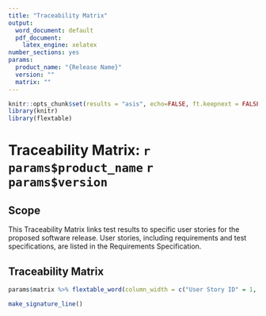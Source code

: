 ```yaml
---
title: "Traceability Matrix"
output:
  word_document: default
  pdf_document:
    latex_engine: xelatex
number_sections: yes
params:
  product_name: "{Release Name}"
  version: ""
  matrix: ""
---
```


```r
knitr::opts_chunk$set(results = "asis", echo=FALSE, ft.keepnext = FALSE)
library(knitr)
library(flextable)
```

# Traceability Matrix: `r params$product_name` `r params$version`

## Scope
This Traceability Matrix links test results to specific user stories for the proposed software release. User stories, including requirements and test specifications, are listed in the Requirements Specification.

## Traceability Matrix
```r
params$matrix %>% flextable_word(column_width = c("User Story ID" = 1, "User Story" = 3, "Test ID" = 1))
```

\newpage

```r
make_signature_line()
```

